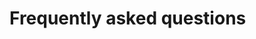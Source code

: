 
# Frequently asked questions

<Cards num={2}>
  <Card
    title="Where can I find the devices USB identifiers?"
    href="/ledger-devices/connectivity/ledgerJS/faq/usb-identifiers"
  />
  <Card
    title="Why is U2F deprecated ?"
    href="/ledger-devices/connectivity/LedgerJS/faq/U2F"
  />
  <Card
    title="Why my app can not communicate with an Ledger Embedded App?"
    href="/ledger-devices/connectivity/LedgerJS/faq/transport-nano"
  />
  <Card
    title="Where can I find Ledger Logos?"
    href="/ledger-devices/connectivity/LedgerJS/faq/ledger-logos"
  />
</Cards>